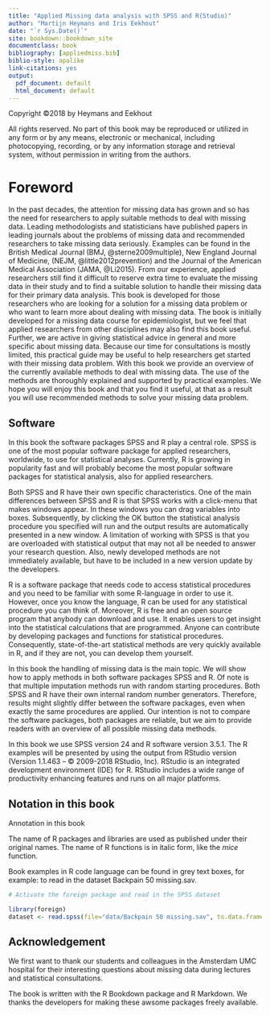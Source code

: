 ```yaml
--- 
title: "Applied Missing data analysis with SPSS and R(Studio)"
author: "Martijn Heymans and Iris Eekhout"
date: "`r Sys.Date()`"
site: bookdown::bookdown_site
documentclass: book
bibliography: [appliedmiss.bib]
biblio-style: apalike
link-citations: yes
output:
  pdf_document: default
  html_document: default
---
```


Copyright ©2018 by Heymans and Eekhout

All rights reserved. No part of this book may be reproduced or utilized in any form or by any means, electronic or mechanical, including photocopying, recording, or by any information storage and retrieval system, without permission in writing from the authors.


# Foreword {-}

In the past decades, the attention for missing data has grown and so has the need for researchers to apply suitable methods to deal with missing data. Leading methodologists and statisticians have published papers in leading journals about the problems of missing data and recommended researchers to take missing data seriously. Examples can be found in the British Medical Journal (BMJ, @sterne2009multiple), New England Journal of Medicine, (NEJM, @little2012prevention) and the Journal of the American Medical Association (JAMA, @Li2015). From our experience, applied researchers still find it difficult to reserve extra time to evaluate the missing data in their study and to find a suitable solution to handle their missing data for their primary data analysis.
This book is developed for those researchers who are looking for a solution for a missing data problem or who want to learn more about dealing with missing data. The book is initially developed for a missing data course for epidemiologist, but we feel that applied researchers from other disciplines may also find this book useful. Further, we are active in giving statistical advice in general and more specific about missing data. Because our time for consultations is mostly limited, this practical guide may be useful to help researchers get started with their missing data problem. 
With this book we provide an overview of the currently available methods to deal with missing data. The use of the methods are thoroughly explained and supported by practical examples. We hope you will enjoy this book and that you find it useful, at that as a result you will use  recommended methods to solve your missing data problem.

## Software 

In this book the software packages SPSS and R play a central role. SPSS is one of the most popular software package for applied researchers, worldwide, to use for statistical analyses. Currently, R is growing in popularity fast and will probably become the most popular software packages for statistical analysis, also for applied researchers.

Both SPSS and R have their own specific characteristics. One of the main differences between SPSS and R is that SPSS works with a click-menu that makes windows appear. In these windows you can drag variables into boxes. Subsequently, by clicking the OK button the statistical analysis procedure you specified will run and the output results are automatically presented in a new window. A limitation of working with SPSS is that you are overloaded with statistical output that may not all be needed to answer your research question. Also, newly developed methods are not immediately available, but have to be included in a new version update by the developers. 

R is a software package that needs code to access statistical procedures and you need to be familiar with some R-language in order to use it. However, once you know the language, R can be used for any statistical procedure you can think of. Moreover, R is free and an open source program that anybody can download and use. It enables users to get insight into the statistical calculations that are programmed. Anyone can contribute by developing packages and functions for statistical procedures. Consequently, state-of-the-art statistical methods are very quickly available in R, and if they are not, you can develop them yourself.

In this book the handling of missing data is the main topic. We will show how to apply methods in both software packages SPSS and R. Of note is that multiple imputation methods run with random starting procedures. Both SPSS and R have their own internal random number generators. Therefore, results might slightly differ between the software packages, even when exactly the same procedures are applied. Our intention is not to compare the software packages, both packages are reliable, but we aim to provide readers with an overview of all possible missing data methods.

In this book we use SPSS version 24 and R software version 3.5.1. The R examples will be presented by using the output from RStudio version (Version 1.1.463 – © 2009-2018 RStudio, Inc). RStudio is an integrated development environment (IDE) for R. RStudio includes a wide range of productivity enhancing features and runs on all major platforms. 

## Notation in this book 

Annotation in this book 

The name of R packages and libraries are used as published under their original names. The name of R functions is in italic form, like the *mice* function.

Book examples in R code language can be found in grey text boxes, for example:
to read in the dataset Backpain 50 missing.sav.

```r
# Activate the foreign package and read in the SPSS dataset

library(foreign)
dataset <- read.spss(file="data/Backpain 50 missing.sav", to.data.frame=T)

```

## Acknowledgement

We first want to thank our students and colleagues in the Amsterdam UMC hospital for their interesting questions about missing data during lectures and statistical consultations.

The book is written with the R Bookdown package and R Markdown. We thanks the developers for making these awsome packages freely available.
